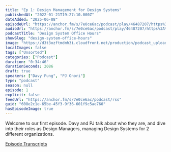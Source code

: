 ```yaml
---
title: "Ep 1: Design Management for Design Systems"
publishedAt: "2022-01-21T19:27:10.000Z"
dateAdded: "2025-06-08"
episodeUrl: "https://anchor.fm/s/7e0ce6ac/podcast/play/46487207/https%3A%2F%2Fd3ctxlq1ktw2nl.cloudfront.net%2Fstaging%2F2022-0-21%2F243637047-44100-2-4395daaf59ccc.m4a"
audioUrl: "https://anchor.fm/s/7e0ce6ac/podcast/play/46487207/https%3A%2F%2Fd3ctxlq1ktw2nl.cloudfront.net%2Fstaging%2F2022-0-21%2F243637047-44100-2-4395daaf59ccc.m4a"
podcastTitle: "Design System Office Hours"
showSlug: "design-system-office-hours"
image: "https://d3t3ozftmdmh3i.cloudfront.net/production/podcast_uploaded400/21047747/21047747-1642215507048-9713355c79203.jpg"
localImages: false
tags: ["Unsorted"]
categories: ["Podcast"]
duration: "0:34:46"
durationSeconds: 2086
draft: true
speakers: ["Davy Fung", "PJ Onori"]
type: "podcast"
season: null
episode: 1
explicit: false
feedUrl: "https://anchor.fm/s/7e0ce6ac/podcast/rss"
guid: "608e2c1e-65be-45f3-9f36-601f9c5ae760"
hasEpisodeImage: true
---
```

Welcome to our first episode. Davy and PJ talk about who they are, and dive into their roles as Design Managers, managing Design Systems for 2 different organizations.

[Episode Transcripts](https://docs.google.com/document/d/1eBPOj7pQJBKCsc4uWlMM1XwwfTOLiK7Av_qEbwu2F_M/edit?usp=sharing)
